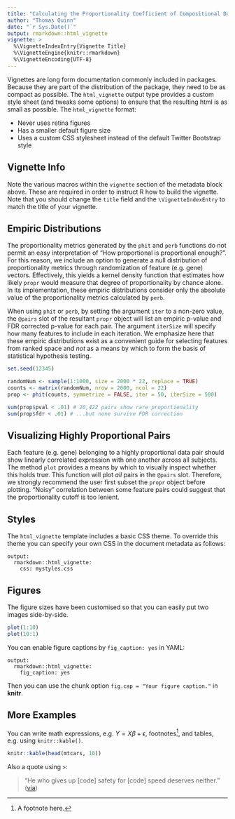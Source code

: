 ---
title: "Calculating the Proportionality Coefficient of Compositional Data with propr"
author: "Thomas Quinn"
date: "`r Sys.Date()`"
output: rmarkdown::html_vignette
vignette: >
  %\VignetteIndexEntry{Vignette Title}
  %\VignetteEngine{knitr::rmarkdown}
  %\VignetteEncoding{UTF-8}
---

Vignettes are long form documentation commonly included in packages. Because they are part of the distribution of the package, they need to be as compact as possible. The `html_vignette` output type provides a custom style sheet (and tweaks some options) to ensure that the resulting html is as small as possible. The `html_vignette` format:

- Never uses retina figures
- Has a smaller default figure size
- Uses a custom CSS stylesheet instead of the default Twitter Bootstrap style

## Vignette Info

Note the various macros within the `vignette` section of the metadata block above. These are required in order to instruct R how to build the vignette. Note that you should change the `title` field and the `\VignetteIndexEntry` to match the title of your vignette.

## 

## Empiric Distributions

The proportionality metrics generated by the `phit` and `perb` functions do not permit an easy interpretation of "How proportional is proportional enough?". For this reason, we include an option to generate a null distribution of proportionality metrics through randomization of feature (e.g. gene) vectors. Effectively, this yields a kernel density function that estimates how likely `propr` would measure that degree of proportionality by chance alone. In its implementation, these empiric distributions consider only the absolute value of the proportionality metrics calculated by `perb`.

When using `phit` or `perb`, by setting the argument `iter` to a non-zero value, the `@pairs` slot of the resultant `propr` object will list an empiric p-value and FDR corrected p-value for each pair. The argument `iterSize` will specify how many features to include in each iteration. We emphasize here that these empiric distributions exist as a convenient guide for selecting features from ranked space and *not* as a means by which to form the basis of statistical hypothesis testing.

```{r, echo = TRUE}
set.seed(12345)

randomNum <- sample(1:1000, size = 2000 * 22, replace = TRUE)
counts <- matrix(randomNum, nrow = 2000, ncol = 22)
prop <- phit(counts, symmetrize = FALSE, iter = 50, iterSize = 500)

sum(prop$pval < .01) # 20,422 pairs show rare proportionality
sum(prop$fdr < .01) # ...but none survive FDR correction
```

## Visualizing Highly Proportional Pairs

Each feature (e.g. gene) belonging to a highly proportional data pair should show linearly correlated expression with one another across all subjects. The method `plot` provides a means by which to visually inspect whether this holds true. This function will plot *all* pairs in the `@pairs` slot. Therefore, we strongly recommend the user first subset the `propr` object before plotting. "Noisy" correlation between some feature pairs could suggest that the proportionality cutoff is too lenient.



## Styles

The `html_vignette` template includes a basic CSS theme. To override this theme you can specify your own CSS in the document metadata as follows:

    output: 
      rmarkdown::html_vignette:
        css: mystyles.css

## Figures

The figure sizes have been customised so that you can easily put two images side-by-side. 

```{r, fig.show='hold'}
plot(1:10)
plot(10:1)
```

You can enable figure captions by `fig_caption: yes` in YAML:

    output:
      rmarkdown::html_vignette:
        fig_caption: yes

Then you can use the chunk option `fig.cap = "Your figure caption."` in **knitr**.

## More Examples

You can write math expressions, e.g. $Y = X\beta + \epsilon$, footnotes^[A footnote here.], and tables, e.g. using `knitr::kable()`.

```{r, echo=FALSE, results='asis'}
knitr::kable(head(mtcars, 10))
```

Also a quote using `>`:

> "He who gives up [code] safety for [code] speed deserves neither."
([via](https://twitter.com/hadleywickham/status/504368538874703872))

